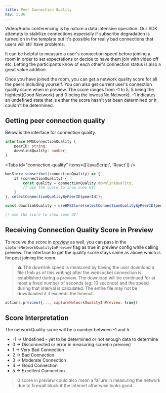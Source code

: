 ```yaml
---
title: Peer Connection Quality
nav: 5.06
---
```


Video/Audio conferencing is by nature a data intensive operation. 
Our SDK attempts to stabilize connections especially if subscribe degradation 
is turned on in the template but it's possible for really bad connections that users will still have problems.

It can be helpful to measure a user's connection speed before joining a room in order to set expectations or 
decide to have them join with video off etc. Letting the participants know of each other's connection
status is also a great value addition.

Once you have joined the room, you can get a network quality score for all the peers including yourself.
You can also get current user's connection quality score when in preview.
The score ranges from -1 to 5, 5 being the hightest(Good Network) and 0 being the lowest(No Network).
-1 indicates an undefined state that is either the score hasn't yet been determined or it couldn't be determined.

## Getting peer connection quality

Below is the interface for connection quality.

```ts
interface HMSConnectionQuality {
    peerID: string;
    downlinkQuality: number;
}
```

<Tabs id="connection-quality" items={['JavaScript', 'React']} />

<Tab id='connection-quality-js'>

```js
hmsStore.subscribe((connectionQuality) => {
    if (connectionQuality) {
        const quality = connectionQuality.downlinkQuality;
        // use the score to show some UI!
    }
}, selectConnectionQualityByPeerID(peerId));
```

</Tab>

<Tab id='connection-quality-jsx'>

```jsx
const downlinkQuality = useHMSStore(selectConnectionQualityByPeerID(peerId))?.downlinkQuality;

// use the score to show some UI!
```

</Tab>


## Receiving Connection Quality Score in Preview

To receive the score in [preview](../features/preview) as well, you can 
pass in the `captureNetworkQualityInPreview` flag as true in preview config
while calling preview. The interface to get the quality score stays same as above
which is for post joining the room.

> ⚠️ The downlink speed is measured by having the user download a file (1mb as of this writing) after the websocket connection is established during a preview.
> The download will be continued for at most a fixed number of seconds (eg: 10 seconds) and the speed during that interval is calculated. The entire file may not be downloaded if it exceeds the timeout.

```js
actions.preview({..., captureNetworkQualityInPreview: true})
```


## Score Interpretation

The networkQuality score will be a number between -1 and 5.

- -1 -> Undefined - yet to be determined or not enough data to determine
- 0 -> Disconnected or error in measuring score(in preview)
- 1 -> Very Bad Connection
- 2 -> Bad Connection
- 3 -> Moderate Connection
- 4 -> Good Connection
- 5 -> Excellent Connection


> 0 score in preview could also mean a failure in measuring the network due to firewall
block if the internet otherwise looks good.
